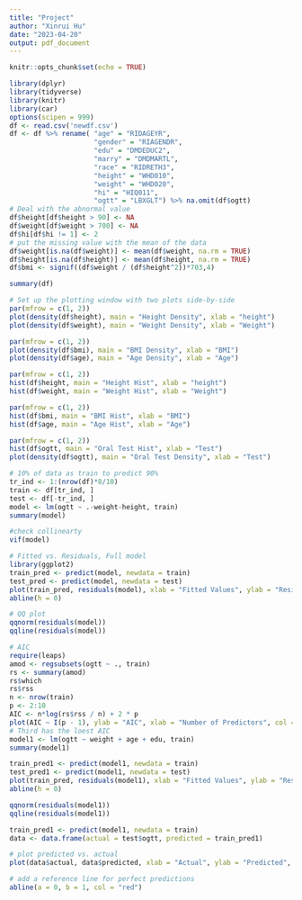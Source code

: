 ```yaml
---
title: "Project"
author: "Xinrui Hu"
date: "2023-04-20"
output: pdf_document
---
```


```r
knitr::opts_chunk$set(echo = TRUE)
```

```r
library(dplyr)
library(tidyverse)
library(knitr)
library(car)
options(scipen = 999)
df <- read.csv('newdf.csv')
df <- df %>% rename( "age" = "RIDAGEYR",
                     "gender" = "RIAGENDR",
                     "edu" = "DMDEDUC2",
                     "marry" = "DMDMARTL", 
                     "race" = "RIDRETH3", 
                     "height" = "WHD010", 
                     "weight" = "WHD020", 
                     "hi" = "HIQ011", 
                     "ogtt" = "LBXGLT") %>% na.omit(df$ogtt)
# Deal with the abnormal value
df$height[df$height > 90] <- NA
df$weight[df$weight > 700] <- NA
df$hi[df$hi != 1] <- 2
# put the missing value with the mean of the data
df$weight[is.na(df$weight)] <- mean(df$weight, na.rm = TRUE)
df$height[is.na(df$height)] <- mean(df$height, na.rm = TRUE)
df$bmi <- signif((df$weight / (df$height^2))*703,4)
```
```r
summary(df)
```

```r
# Set up the plotting window with two plots side-by-side
par(mfrow = c(1, 2))
plot(density(df$height), main = "Height Density", xlab = "height")
plot(density(df$weight), main = "Weight Density", xlab = "Weight")
```

```r
par(mfrow = c(1, 2))
plot(density(df$bmi), main = "BMI Density", xlab = "BMI")
plot(density(df$age), main = "Age Density", xlab = "Age")
```
```r
par(mfrow = c(1, 2))
hist(df$height, main = "Height Hist", xlab = "height")
hist(df$weight, main = "Weight Hist", xlab = "Weight")
```

```r
par(mfrow = c(1, 2))
hist(df$bmi, main = "BMI Hist", xlab = "BMI")
hist(df$age, main = "Age Hist", xlab = "Age")
```

```r
par(mfrow = c(1, 2))
hist(df$ogtt, main = "Oral Test Hist", xlab = "Test")
plot(density(df$ogtt), main = "Oral Test Density", xlab = "Test")
```

```r
# 10% of data as train to predict 90%
tr_ind <- 1:(nrow(df)*8/10)
train <- df[tr_ind, ]
test <- df[-tr_ind, ]
model <- lm(ogtt ~ .-weight-height, train)
summary(model)
```

```r
#check collinearty
vif(model)
```


```r
# Fitted vs. Residuals, Full model
library(ggplot2)
train_pred <- predict(model, newdata = train)
test_pred <- predict(model, newdata = test)
plot(train_pred, residuals(model), xlab = "Fitted Values", ylab = "Residuals", main = "Fitted vs. Residual Plot")
abline(h = 0)
```

```r
# QQ plot
qqnorm(residuals(model))
qqline(residuals(model))
```

```r
# AIC
require(leaps)
amod <- regsubsets(ogtt ~ ., train)
rs <- summary(amod)
rs$which
rs$rss
n <- nrow(train)
p <- 2:10
AIC <- n*log(rs$rss / n) + 2 * p
plot(AIC ~ I(p - 1), ylab = "AIC", xlab = "Number of Predictors", col = "blue")
# Third has the loest AIC 
model1 <- lm(ogtt ~ weight + age + edu, train)
summary(model1)
```

```r
train_pred1 <- predict(model1, newdata = train)
test_pred1 <- predict(model1, newdata = test)
plot(train_pred, residuals(model1), xlab = "Fitted Values", ylab = "Residuals", main = "Fitted vs. Residual Plot")
abline(h = 0)
```
```r
qqnorm(residuals(model1))
qqline(residuals(model1))
```

```r
train_pred1 <- predict(model1, newdata = train)
data <- data.frame(actual = test$ogtt, predicted = train_pred1)

# plot predicted vs. actual
plot(data$actual, data$predicted, xlab = "Actual", ylab = "Predicted", main = "Predicted vs. Actual")

# add a reference line for perfect predictions
abline(a = 0, b = 1, col = "red")
```

